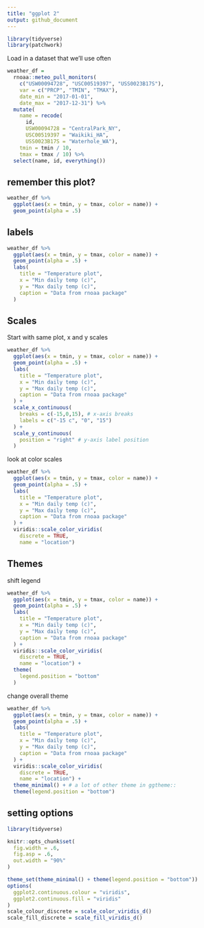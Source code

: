 ```yaml
---
title: "ggplot 2"
output: github_document
---
```


```r
library(tidyverse)
library(patchwork)
```

Load in a dataset that we'll use often

```r
weather_df = 
  rnoaa::meteo_pull_monitors(
    c("USW00094728", "USC00519397", "USS0023B17S"),
    var = c("PRCP", "TMIN", "TMAX"), 
    date_min = "2017-01-01",
    date_max = "2017-12-31") %>%
  mutate(
    name = recode(
      id, 
      USW00094728 = "CentralPark_NY", 
      USC00519397 = "Waikiki_HA",
      USS0023B17S = "Waterhole_WA"),
    tmin = tmin / 10,
    tmax = tmax / 10) %>%
  select(name, id, everything())
```

## remember this plot?

```r
weather_df %>% 
  ggplot(aes(x = tmin, y = tmax, color = name)) +
  geom_point(alpha = .5)
```

## labels

```r
weather_df %>% 
  ggplot(aes(x = tmin, y = tmax, color = name)) +
  geom_point(alpha = .5) +
  labs(
    title = "Temperature plot",
    x = "Min daily temp (c)",
    y = "Max daily temp (c)",
    caption = "Data from rnoaa package"
  )

```

## Scales

Start with same plot, x and y scales

```r
weather_df %>% 
  ggplot(aes(x = tmin, y = tmax, color = name)) +
  geom_point(alpha = .5) +
  labs(
    title = "Temperature plot",
    x = "Min daily temp (c)",
    y = "Max daily temp (c)",
    caption = "Data from rnoaa package"
  ) +
  scale_x_continuous(
    breaks = c(-15,0,15), # x-axis breaks
    labels = c("-15 c", "0", "15")
  ) +
  scale_y_continuous(
    position = "right" # y-axis label position
  )

```

look at color scales

```r
weather_df %>% 
  ggplot(aes(x = tmin, y = tmax, color = name)) +
  geom_point(alpha = .5) +
  labs(
    title = "Temperature plot",
    x = "Min daily temp (c)",
    y = "Max daily temp (c)",
    caption = "Data from rnoaa package"
  ) +
  viridis::scale_color_viridis(
    discrete = TRUE,
    name = "location")

```

## Themes

shift legend

```r
weather_df %>% 
  ggplot(aes(x = tmin, y = tmax, color = name)) +
  geom_point(alpha = .5) +
  labs(
    title = "Temperature plot",
    x = "Min daily temp (c)",
    y = "Max daily temp (c)",
    caption = "Data from rnoaa package"
  ) +
  viridis::scale_color_viridis(
    discrete = TRUE,
    name = "location") +
  theme(
    legend.position = "bottom"
  )

```


change overall theme

```r
weather_df %>% 
  ggplot(aes(x = tmin, y = tmax, color = name)) +
  geom_point(alpha = .5) +
  labs(
    title = "Temperature plot",
    x = "Min daily temp (c)",
    y = "Max daily temp (c)",
    caption = "Data from rnoaa package"
  ) +
  viridis::scale_color_viridis(
    discrete = TRUE,
    name = "location") +
  theme_minimal() + # a lot of other theme in ggtheme:: 
  theme(legend.position = "bottom")
```

## setting options

```r
library(tidyverse)

knitr::opts_chunk$set(
  fig.width = .6,
  fig.asp = .6,
  out.width = "90%"
)

theme_set(theme_minimal() + theme(legend.position = "bottom"))
options(
  ggplot2.continuous.colour = "viridis",
  ggplot2.continuous.fill = "viridis"
)
scale_colour_discrete = scale_color_viridis_d()
scale_fill_discrete = scale_fill_viridis_d()
```





